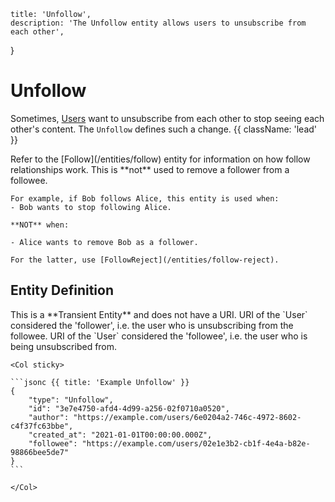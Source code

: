     title: 'Unfollow',
    description: 'The Unfollow entity allows users to unsubscribe from each other',
}

# Unfollow

Sometimes, [Users](/entities/user) want to unsubscribe from each other to stop seeing each other's content. The `Unfollow` defines such a change. {{ className: 'lead' }}

<Note>
    Refer to the [Follow](/entities/follow) entity for information on how follow relationships work.
</Note>

<Note>
    This is **not** used to remove a follower from a followee.

    For example, if Bob follows Alice, this entity is used when:
    - Bob wants to stop following Alice.

    **NOT** when:
    
    - Alice wants to remove Bob as a follower.

    For the latter, use [FollowReject](/entities/follow-reject).
</Note>

## Entity Definition

<Row>
    <Col>
        <Properties>
            <Property name="uri" type="null" required={false}>
                This is a **Transient Entity** and does not have a URI.
            </Property>
            <Property name="author" type="URI" required={true} typeLink="/types#uri">
                URI of the `User` considered the 'follower', i.e. the user who is unsubscribing from the followee.
            </Property>
            <Property name="followee" type="URI" required={true} typeLink="/types#uri">
                URI of the `User` considered the 'followee', i.e. the user who is being unsubscribed from.
            </Property>
        </Properties>
    </Col>

    <Col sticky>

    ```jsonc {{ title: 'Example Unfollow' }}
    {
        "type": "Unfollow",
        "id": "3e7e4750-afd4-4d99-a256-02f0710a0520",
        "author": "https://example.com/users/6e0204a2-746c-4972-8602-c4f37fc63bbe",
        "created_at": "2021-01-01T00:00:00.000Z",
        "followee": "https://example.com/users/02e1e3b2-cb1f-4e4a-b82e-98866bee5de7"
    }
    ```

    </Col>
</Row>